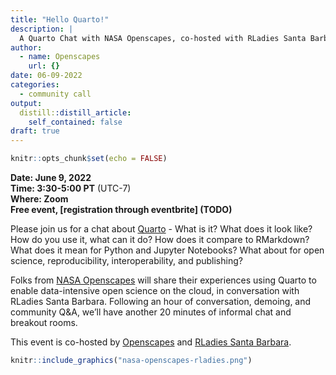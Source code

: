 ```yaml
---
title: "Hello Quarto!"
description: |
  A Quarto Chat with NASA Openscapes, co-hosted with RLadies Santa Barbara
author:
  - name: Openscapes
    url: {}
date: 06-09-2022
categories: 
  - community call
output:
  distill::distill_article:
    self_contained: false
draft: true    
---
```


```r
knitr::opts_chunk$set(echo = FALSE)
```

**Date: June 9, 2022**\
**Time: 3:30-5:00 PT** (UTC-7)\
**Where: Zoom**\
**Free event, [registration through eventbrite] (TODO)** <!---[**Video Recording**]() --->

Please join us for a chat about [Quarto](http://quarto.org/) - What is it? What does it look like? How do you use it, what can it do? How does it compare to RMarkdown? What does it mean for Python and Jupyter Notebooks? What about for open science, reproducibility, interoperability, and publishing?

Folks from [NASA Openscapes](https://nasa-openscapes.github.io) will share their experiences using Quarto to enable data-intensive open science on the cloud, in conversation with RLadies Santa Barbara. Following an hour of conversation, demoing, and community Q&A, we'll have another 20 minutes of informal chat and breakout rooms.

This event is co-hosted by [Openscapes](https://openscapes.org) and [RLadies Santa Barbara](https://twitter.com/RLadiesSB).


```r
knitr::include_graphics("nasa-openscapes-rladies.png")  
```
